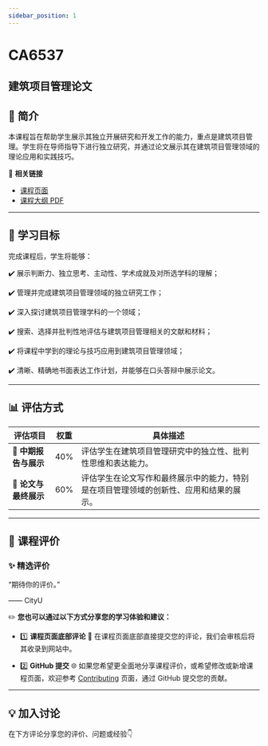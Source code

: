 ```yaml
---
sidebar_position: 1
---
```


# CA6537
## 建筑项目管理论文

## **📘 简介**
本课程旨在帮助学生展示其独立开展研究和开发工作的能力，重点是建筑项目管理。学生将在导师指导下进行独立研究，并通过论文展示其在建筑项目管理领域的理论应用和实践技巧。

🔗 **相关链接**
- [课程页面](https://www.cityu.edu.hk/catalogue/pg/202425/course/CA6537.htm)
- [课程大纲 PDF](https://www.cityu.edu.hk/catalogue/pg/202425/course/CA6537.pdf)

---

## **🎯 学习目标**

完成课程后，学生将能够：

✔️ 展示判断力、独立思考、主动性、学术成就及对所选学科的理解；

✔️ 管理并完成建筑项目管理领域的独立研究工作；

✔️ 深入探讨建筑项目管理学科的一个领域；

✔️ 搜索、选择并批判性地评估与建筑项目管理相关的文献和材料；

✔️ 将课程中学到的理论与技巧应用到建筑项目管理领域；

✔️ 清晰、精确地书面表达工作计划，并能够在口头答辩中展示论文。

---

## **📊 评估方式**

| **评估项目**          | **权重** | **具体描述**                                                                                       |
|----------------------|---------|---------------------------------------------------------------------------------------------------|
| **📝 中期报告与展示**   | 40%     | 评估学生在建筑项目管理研究中的独立性、批判性思维和表达能力。                                              |
| **📝 论文与最终展示**   | 60%     | 评估学生在论文写作和最终展示中的能力，特别是在项目管理领域的创新性、应用和结果的展示。                   |

---

## **💬 课程评价**

### ✨ **精选评价**
<div className={commentStyles.commentBox}>
    <p className={commentStyles.commentText}>
        “期待你的评价。”
    </p>
    <p className={commentStyles.commentAuthor}>—— CityU</p>
</div>

✏️ **您也可以通过以下方式分享您的学习体验和建议：**

- 1️⃣ **课程页面底部评论**
💬 在课程页面底部直接提交您的评论，我们会审核后将其收录到网站中。

- 2️⃣ **GitHub 提交**
🌐 如果您希望更全面地分享课程评价，或希望修改或新增课程页面，欢迎参考 [Contributing](/contributing) 页面，通过 GitHub 提交您的贡献。

---

## **💡 加入讨论**

在下方评论分享您的评价、问题或经验👇
<Utterances />